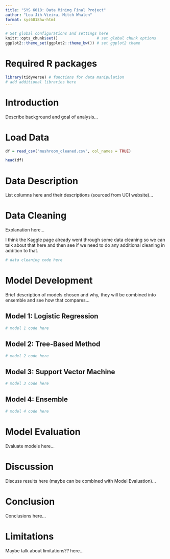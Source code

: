 ```yaml
---
title: "SYS 6018: Data Mining Final Project" 
author: "Lea Jih-Vieira, Mitch Whalen"
format: sys6018hw-html
---
```


```r
# Set global configurations and settings here
knitr::opts_chunk$set()                 # set global chunk options
ggplot2::theme_set(ggplot2::theme_bw()) # set ggplot2 theme
```

# Required R packages {.unnumbered .unlisted}

```r
library(tidyverse) # functions for data manipulation  
# add additional libraries here
```

# Introduction

Describe background and goal of analysis...

# Load Data

```r
df = read_csv("mushroom_cleaned.csv", col_names = TRUE)
```
```r
head(df)
```

# Data Description

List columns here and their descriptions (sourced from UCI website)...

# Data Cleaning

Explanation here...

I think the Kaggle page already went through some data cleaning so we can talk about that here and then see if we need to do any additional cleaning in addition to that.

```r
# data cleaning code here
```

# Model Development

Brief description of models chosen and why, they will be combined into ensemble and see how that compares...

## Model 1: Logistic Regression

```r
# model 1 code here
```

## Model 2: Tree-Based Method

```r
# model 2 code here
```

## Model 3: Support Vector Machine

```r
# model 3 code here
```

## Model 4: Ensemble

```r
# model 4 code here
```

# Model Evaluation

Evaluate models here...

# Discussion

Discuss results here (maybe can be combined with Model Evaluation)...

# Conclusion

Conclusions here...

# Limitations

Maybe talk about limitations?? here...